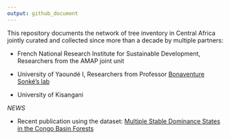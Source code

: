 ```yaml
---
output: github_document
---
```



This repository documents the network of tree inventory in Central Africa jointly curated and collected since more than a decade by multiple partners:

* French National Research Institute for Sustainable Development, Researchers from the AMAP joint unit

* University of Yaoundé I, Researchers from Professor [Bonaventure Sonké's lab](https://www.researchgate.net/lab/Bonaventure-Sonke-lab)

* University of Kisangani



_NEWS_


* Recent publication using the dataset: [Multiple Stable Dominance States in the Congo Basin Forests](https://www.mdpi.com/1999-4907/11/5/553)





